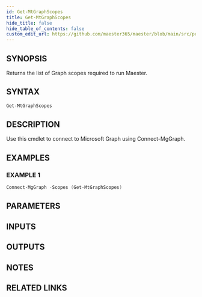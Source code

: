 ```yaml
---
id: Get-MtGraphScopes
title: Get-MtGraphScopes
hide_title: false
hide_table_of_contents: false
custom_edit_url: https://github.com/maester365/maester/blob/main/src/public/Get-MtGraphScopes.ps1
---
```


## SYNOPSIS

Returns the list of Graph scopes required to run Maester.

## SYNTAX

```powershell
Get-MtGraphScopes
```

## DESCRIPTION

Use this cmdlet to connect to Microsoft Graph using Connect-MgGraph.

## EXAMPLES

### EXAMPLE 1

```powershell
Connect-MgGraph -Scopes (Get-MtGraphScopes)
```

## PARAMETERS

## INPUTS

## OUTPUTS

## NOTES

## RELATED LINKS
